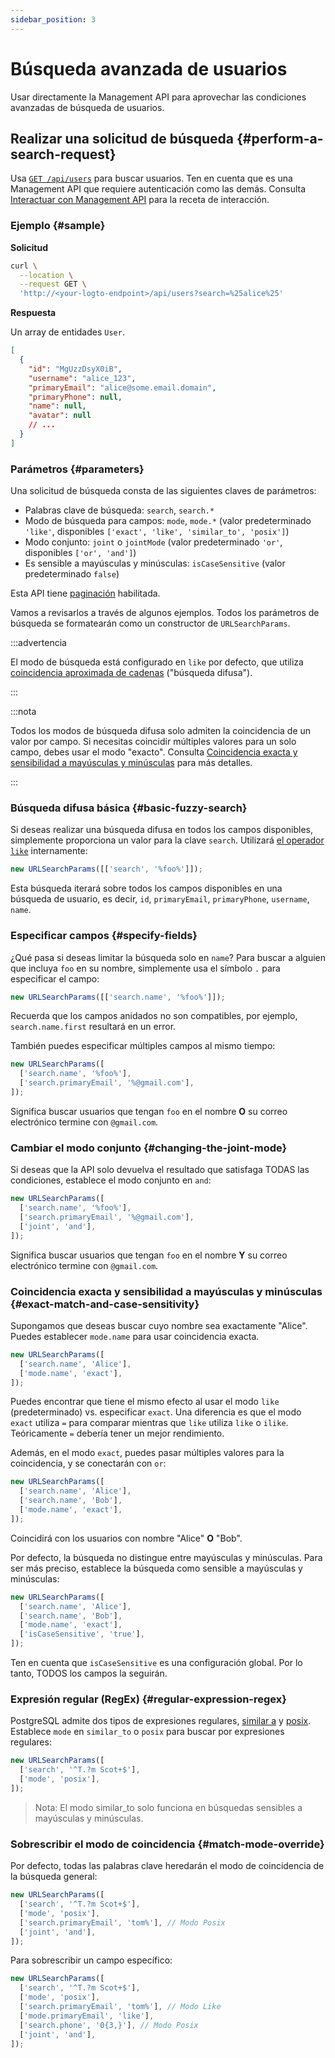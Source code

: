 ```yaml
---
sidebar_position: 3
---
```


# Búsqueda avanzada de usuarios

Usar directamente la Management API para aprovechar las condiciones avanzadas de búsqueda de usuarios.

## Realizar una solicitud de búsqueda \{#perform-a-search-request}

Usa [`GET /api/users`](https://openapi.logto.io/operation/operation-getuser) para buscar usuarios. Ten en cuenta que es una Management API que requiere autenticación como las demás. Consulta [Interactuar con Management API](/integrate-logto/interact-with-management-api) para la receta de interacción.

### Ejemplo \{#sample}

**Solicitud**

```bash
curl \
  --location \
  --request GET \
  'http://<your-logto-endpoint>/api/users?search=%25alice%25'

```

**Respuesta**

Un array de entidades `User`.

```json
[
  {
    "id": "MgUzzDsyX0iB",
    "username": "alice_123",
    "primaryEmail": "alice@some.email.domain",
    "primaryPhone": null,
    "name": null,
    "avatar": null
    // ...
  }
]
```

### Parámetros \{#parameters}

Una solicitud de búsqueda consta de las siguientes claves de parámetros:

- Palabras clave de búsqueda: `search`, `search.*`
- Modo de búsqueda para campos: `mode`, `mode.*` (valor predeterminado `'like'`, disponibles `['exact', 'like', 'similar_to', 'posix']`)
- Modo conjunto: `joint` o `jointMode` (valor predeterminado `'or'`, disponibles `['or', 'and']`)
- Es sensible a mayúsculas y minúsculas: `isCaseSensitive` (valor predeterminado `false`)

Esta API tiene [paginación](/integrate-logto/interact-with-management-api/#managing-paginated-api-responses) habilitada.

Vamos a revisarlos a través de algunos ejemplos. Todos los parámetros de búsqueda se formatearán como un constructor de `URLSearchParams`.

:::advertencia

El modo de búsqueda está configurado en `like` por defecto, que utiliza [coincidencia aproximada de cadenas](https://en.wikipedia.org/wiki/Approximate_string_matching) ("búsqueda difusa").

:::

:::nota

Todos los modos de búsqueda difusa solo admiten la coincidencia de un valor por campo. Si necesitas coincidir múltiples valores para un solo campo, debes usar el modo "exacto". Consulta [Coincidencia exacta y sensibilidad a mayúsculas y minúsculas](#exact-match-and-case-sensitivity) para más detalles.

:::

### Búsqueda difusa básica \{#basic-fuzzy-search}

Si deseas realizar una búsqueda difusa en todos los campos disponibles, simplemente proporciona un valor para la clave `search`. Utilizará [el operador `like`](https://www.postgresql.org/docs/current/functions-matching.html#FUNCTIONS-LIKE) internamente:

```javascript
new URLSearchParams([['search', '%foo%']]);
```

Esta búsqueda iterará sobre todos los campos disponibles en una búsqueda de usuario, es decir, `id`, `primaryEmail`, `primaryPhone`, `username`, `name`.

### Especificar campos \{#specify-fields}

¿Qué pasa si deseas limitar la búsqueda solo en `name`? Para buscar a alguien que incluya `foo` en su nombre, simplemente usa el símbolo `.` para especificar el campo:

```javascript
new URLSearchParams([['search.name', '%foo%']]);
```

Recuerda que los campos anidados no son compatibles, por ejemplo, `search.name.first` resultará en un error.

También puedes especificar múltiples campos al mismo tiempo:

```javascript
new URLSearchParams([
  ['search.name', '%foo%'],
  ['search.primaryEmail', '%@gmail.com'],
]);
```

Significa buscar usuarios que tengan `foo` en el nombre **O** su correo electrónico termine con `@gmail.com`.

### Cambiar el modo conjunto \{#changing-the-joint-mode}

Si deseas que la API solo devuelva el resultado que satisfaga TODAS las condiciones, establece el modo conjunto en `and`:

```javascript
new URLSearchParams([
  ['search.name', '%foo%'],
  ['search.primaryEmail', '%@gmail.com'],
  ['joint', 'and'],
]);
```

Significa buscar usuarios que tengan `foo` en el nombre **Y** su correo electrónico termine con `@gmail.com`.

### Coincidencia exacta y sensibilidad a mayúsculas y minúsculas \{#exact-match-and-case-sensitivity}

Supongamos que deseas buscar cuyo nombre sea exactamente "Alice". Puedes establecer `mode.name` para usar coincidencia exacta.

```javascript
new URLSearchParams([
  ['search.name', 'Alice'],
  ['mode.name', 'exact'],
]);
```

Puedes encontrar que tiene el mismo efecto al usar el modo `like` (predeterminado) vs. especificar `exact`. Una diferencia es que el modo `exact` utiliza `=` para comparar mientras que `like` utiliza `like` o `ilike`. Teóricamente `=` debería tener un mejor rendimiento.

Además, en el modo `exact`, puedes pasar múltiples valores para la coincidencia, y se conectarán con `or`:

```javascript
new URLSearchParams([
  ['search.name', 'Alice'],
  ['search.name', 'Bob'],
  ['mode.name', 'exact'],
]);
```

Coincidirá con los usuarios con nombre "Alice" **O** "Bob".

Por defecto, la búsqueda no distingue entre mayúsculas y minúsculas. Para ser más preciso, establece la búsqueda como sensible a mayúsculas y minúsculas:

```javascript
new URLSearchParams([
  ['search.name', 'Alice'],
  ['search.name', 'Bob'],
  ['mode.name', 'exact'],
  ['isCaseSensitive', 'true'],
]);
```

Ten en cuenta que `isCaseSensitive` es una configuración global. Por lo tanto, TODOS los campos la seguirán.

### Expresión regular (RegEx) \{#regular-expression-regex}

PostgreSQL admite dos tipos de expresiones regulares, [similar a](https://www.postgresql.org/docs/current/functions-matching.html#FUNCTIONS-SIMILARTO-REGEXP) y [posix](https://www.postgresql.org/docs/current/functions-matching.html#FUNCTIONS-POSIX-REGEXP). Establece `mode` en `similar_to` o `posix` para buscar por expresiones regulares:

```javascript
new URLSearchParams([
  ['search', '^T.?m Scot+$'],
  ['mode', 'posix'],
]);
```

> Nota: El modo similar_to solo funciona en búsquedas sensibles a mayúsculas y minúsculas.

### Sobrescribir el modo de coincidencia \{#match-mode-override}

Por defecto, todas las palabras clave heredarán el modo de coincidencia de la búsqueda general:

```javascript
new URLSearchParams([
  ['search', '^T.?m Scot+$'],
  ['mode', 'posix'],
  ['search.primaryEmail', 'tom%'], // Modo Posix
  ['joint', 'and'],
]);
```

Para sobrescribir un campo específico:

```javascript
new URLSearchParams([
  ['search', '^T.?m Scot+$'],
  ['mode', 'posix'],
  ['search.primaryEmail', 'tom%'], // Modo Like
  ['mode.primaryEmail', 'like'],
  ['search.phone', '0{3,}'], // Modo Posix
  ['joint', 'and'],
]);
```
